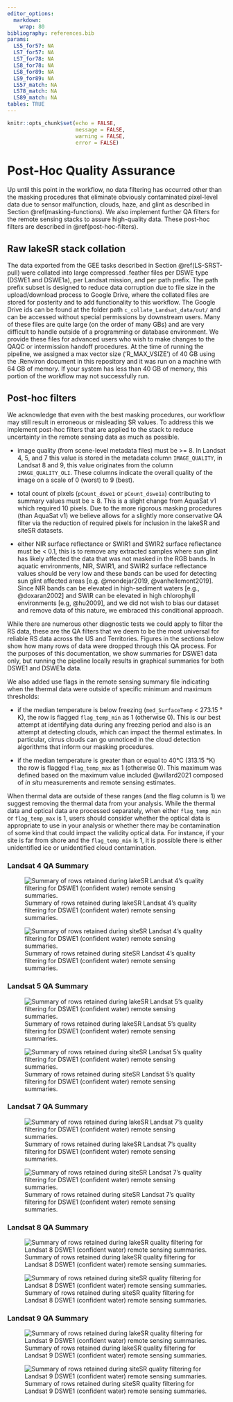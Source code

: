 ```yaml
---
editor_options:
  markdown:
    wrap: 80
bibliography: references.bib
params:
  LS5_for57: NA
  LS7_for57: NA
  LS7_for78: NA
  LS8_for78: NA
  LS8_for89: NA
  LS9_for89: NA
  LS57_match: NA
  LS78_match: NA
  LS89_match: NA
tables: TRUE
---
```


```r
knitr::opts_chunk$set(echo = FALSE, 
                      message = FALSE, 
                      warning = FALSE, 
                      error = FALSE)


```

# Post-Hoc Quality Assurance {#post-hoc-qa}

Up until this point in the workflow, no data filtering has occurred other than
the masking procedures that eliminate obviously contaminated pixel-level data
due to sensor malfunction, clouds, haze, and glint as described in Section
\@ref(masking-functions). We also implement further QA filters for the remote
sensing stacks to assure high-quality data. These post-hoc filters are described
in \@ref(post-hoc-filters).

## Raw lakeSR stack collation {#raw-lakesr}

The data exported from the GEE tasks described in Section \@ref(LS-SRST-pull)
were collated into large compressed .feather files per DSWE type (DSWE1 and
DSWE1a), per Landsat mission, and per path prefix. The path prefix subset is
designed to reduce data corruption due to file size in the upload/download
process to Google Drive, where the collated files are stored for posterity and
to add functionality to this workflow. The Google Drive ids can be found at the
folder path `c_collate_Landsat_data/out/` and can be accessed without special
permissions by downstream users. Many of these files are quite large (on the
order of many GBs) and are very difficult to handle outside of a programming or
database environment. We provide these files for advanced users who wish to make
changes to the QAQC or intermission handoff procedures. At the time of running
the pipeline, we assigned a max vector size ('R_MAX_VSIZE') of 40 GB using the
.Renviron document in this repository and it was run on a machine with 64 GB of
memory. If your system has less than 40 GB of memory, this portion of the
workflow may not successfully run.

## Post-hoc filters {#post-hoc-filters}

We acknowledge that even with the best masking procedures, our workflow may
still result in erroneous or misleading SR values. To address this we implement
post-hoc filters that are applied to the stack to reduce uncertainty in the
remote sensing data as much as possible.

-   image quality (from scene-level metadata files) must be \>= 8. In Landsat 4,
    5, and 7 this value is stored in the metadata column `IMAGE_QUALITY`, in
    Landsat 8 and 9, this value originates from the column `IMAGE_QUALITY_OLI`.
    These columns indicate the overall quality of the image on a scale of 0
    (worst) to 9 (best).

-   total count of pixels (`pCount_dswe1` or `pCount_dswe1a`) contributing to
    summary values must be ≥ 8. This is a slight change from AquaSat v1 which
    required 10 pixels. Due to the more rigorous masking procedures (than
    AquaSat v1) we believe allows for a slightly more conservative QA filter via
    the reduction of required pixels for inclusion in the lakeSR and siteSR
    datasets.

-   either NIR surface reflectance or SWIR1 and SWIR2 surface reflectance must
    be \< 0.1, this is to remove any extracted samples where sun glint has
    likely affected the data that was not masked in the RGB bands. In aquatic
    environments, NIR, SWIR1, and SWIR2 surface reflectance values should be
    very low and these bands can be used for detecting sun glint affected areas
    [e.g. @mondejar2019, @vanhellemont2019]. Since NIR bands can be elevated in
    high-sediment waters [e.g., @doxaran2002] and SWIR can be elevated in high
    chlorophyll environments [e.g, @hu2009], and we did not wish to bias our
    dataset and remove data of this nature, we embraced this conditional
    approach.

While there are numerous other diagnostic tests we could apply to filter the RS
data, these are the QA filters that we deem to be the most universal for
reliable RS data across the US and Territories. Figures in the sections below
show how many rows of data were dropped through this QA process. For the
purposes of this documentation, we show summaries for DSWE1 data only, but
running the pipeline locally results in graphical summaries for both DSWE1 and
DSWE1a data.

We also added use flags in the remote sensing summary file indicating when the
thermal data were outside of specific minimum and maximum thresholds:

-   if the median temperature is below freezing (`med_SurfaceTemp` \< 273.15 °
    K), the row is flagged `flag_temp_min` as 1 (otherwise 0). This is our best
    attempt at identifying data during any freezing period and also is an
    attempt at detecting clouds, which can impact the thermal estimates. In
    particular, cirrus clouds can go unnoticed in the cloud detection algorithms
    that inform our masking procedures.

-   if the median temperature is greater than or equal to 40°C (313.15 °K) the
    row is flagged `flag_temp_max` as 1 (otherwise 0). This maximum was defined
    based on the maximum value included @willard2021 composed of *in situ*
    measurements and remote sensing estimates.

When thermal data are outside of these ranges (and the flag column is 1) we
suggest removing the thermal data from your analysis. While the thermal data and
optical data are processed separately, when either `flag_temp_min` or
`flag_temp_max` is 1, users should consider whether the optical data is
appropriate to use in your analysis or whether there may be contamination of
some kind that could impact the validity optical data. For instance, if your
site is far from shore and the `flag_temp_min` is 1, it is possible there is
either unidentified ice or unidentified cloud contamination.

### Landsat 4 QA Summary

![Summary of rows retained during lakeSR Landsat 4's quality filtering for DSWE1
(confident water) remote sensing
summaries.](images/lakeSR/LT04_DSWE1_drop_summary.png){#fig:site-ls9-dswe1-drop}

![Summary of rows retained during siteSR Landsat 4's quality filtering for DSWE1
(confident water) remote sensing
summaries.](images/siteSR/LT04_DSWE1_drop_summary.png)

### Landsat 5 QA Summary

![Summary of rows retained during lakeSR Landsat 5's quality filtering for DSWE1
(confident water) remote sensing
summaries.](images/lakeSR/LT05_DSWE1_drop_summary.png)

![Summary of rows retained during siteSR Landsat 5's quality filtering for DSWE1
(confident water) remote sensing
summaries.](images/siteSR/LT05_DSWE1_drop_summary.png)

### Landsat 7 QA Summary

![Summary of rows retained during lakeSR Landsat 7's quality filtering for DSWE1
(confident water) remote sensing
summaries.](images/lakeSR/LE07_DSWE1_drop_summary.png)

![Summary of rows retained during siteSR Landsat 7's quality filtering for DSWE1
(confident water) remote sensing
summaries.](images/siteSR/LE07_DSWE1_drop_summary.png)

### Landsat 8 QA Summary

![Summary of rows retained during lakeSR quality filtering for Landsat 8 DSWE1
(confident water) remote sensing
summaries.](images/lakeSR/LC08_DSWE1_drop_summary.png){#fig:lake-ls8-dswe1-drop}

![Summary of rows retained during siteSR quality filtering for Landsat 8 DSWE1
(confident water) remote sensing
summaries.](images/siteSR/LC08_DSWE1_drop_summary.png){#fig:site-ls8-dswe1-drop}

### Landsat 9 QA Summary

![Summary of rows retained during lakeSR quality filtering for Landsat 9 DSWE1
(confident water) remote sensing
summaries.](images/lakeSR/LC09_DSWE1_drop_summary.png){#fig:lake-ls9-dswe1-drop}

![Summary of rows retained during siteSR quality filtering for Landsat 9 DSWE1
(confident water) remote sensing
summaries.](images/siteSR/LC09_DSWE1_drop_summary.png)
